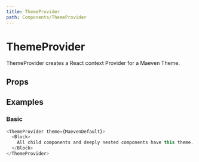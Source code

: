 ```yaml
---
title: ThemeProvider
path: Components/ThemeProvider
---
```



# ThemeProvider

ThemeProvider creates a React context Provider for a Maeven Theme.

## Props

<Props of="ThemeProvider" />

## Examples

### Basic

```js live
<ThemeProvider theme={MaevenDefault}>
  <Block>
    All child components and deeply nested components have this theme.
  </Block>
</ThemeProvider>
```
